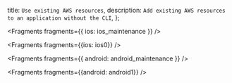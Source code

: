   title: `Use existing AWS resources`,
  description: `Add existing AWS resources to an application without the CLI`,
};


<Fragments fragments={{ ios: ios_maintenance }} />


<Fragments fragments={{ios: ios0}} />


<Fragments fragments={{ android: android_maintenance }} />


<Fragments fragments={{android: android1}} />
